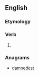 ==English==

===Etymology===
{{suffix|demand|est|lang=en}}

===Verb===
{{head|en|verb form}}

# {{en-archaic second-person singular of|demand}}

===Anagrams===
* [[damnedest#English|damnedest]]